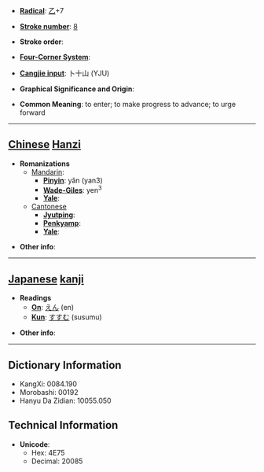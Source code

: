 * '''[[Wiktionary:Chinese radical index| Radical]]''': [[Wiktionary:Chinese radical index 乙|乙]]+7

* '''[[Wiktionary:Chinese total strokes index|Stroke number]]''': [[Wiktionary:Chinese total strokes index 8|8]]

* '''Stroke order''': 

* '''[[Wiktionary:Chinese four corner index|Four-Corner System]]''': 

* '''[[Wiktionary:Chinese Cangjie index|Cangjie input]]''': 卜十山 (YJU)

* '''Graphical Significance and Origin''': 

* '''Common Meaning''': to enter; to make progress to advance; to urge forward

----

== [[Chinese]] [[Hanzi]] ==

* '''Romanizations'''
** [[Mandarin]]:
*** '''[[Pinyin]]''': yǎn (yan3)
*** '''[[Wade-Giles]]''': yen<sup>3</sup>
*** '''[[Yale]]''': 
**[[Cantonese]]
***'''[[Jyutping]]''':
***'''[[Penkyamp]]''': 
***'''[[Yale]]''': 

* '''Other info''': 

----

== [[Japanese]] [[kanji]] ==

* '''Readings'''
** '''[[On]]''': [[えん]] (en)
** '''[[Kun]]''': [[すすむ]] (susumu)

* '''Other info''':  

----

== Dictionary Information ==

* KangXi: 0084.190
* Morobashi: 00192
* Hanyu Da Zidian: 10055.050

== Technical Information ==

* '''Unicode''':
** Hex: 4E75
** Decimal: 20085